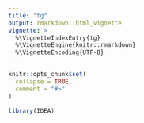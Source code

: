 ```yaml
---
title: "tg"
output: rmarkdown::html_vignette
vignette: >
  %\VignetteIndexEntry{tg}
  %\VignetteEngine{knitr::rmarkdown}
  %\VignetteEncoding{UTF-8}
---
```


```r
knitr::opts_chunk$set(
  collapse = TRUE,
  comment = "#>"
)
```

```r
library(IDEA)
```
